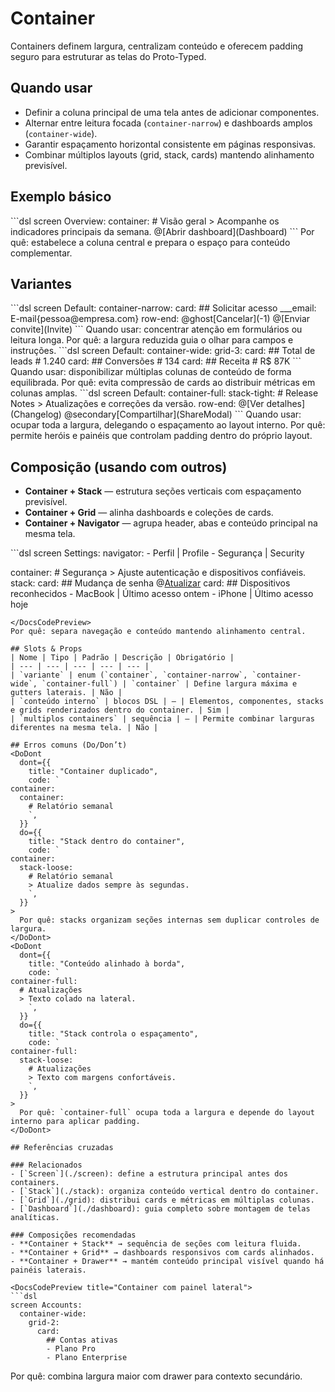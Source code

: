 # Container
Containers definem largura, centralizam conteúdo e oferecem padding seguro para estruturar as telas do Proto-Typed.

## Quando usar
- Definir a coluna principal de uma tela antes de adicionar componentes.
- Alternar entre leitura focada (`container-narrow`) e dashboards amplos (`container-wide`).
- Garantir espaçamento horizontal consistente em páginas responsivas.
- Combinar múltiplos layouts (grid, stack, cards) mantendo alinhamento previsível.

## Exemplo básico
<DocsCodePreview title="Container padrão em tela informativa">
```dsl
screen Overview:
  container:
    # Visão geral
    > Acompanhe os indicadores principais da semana.
    @[Abrir dashboard](Dashboard)
```
</DocsCodePreview>
Por quê: estabelece a coluna central e prepara o espaço para conteúdo complementar.

## Variantes
<DocsCodePreview title="Container estreito para foco">
```dsl
screen Default:
  container-narrow:
    card:
      ## Solicitar acesso
      ___email: E-mail{pessoa@empresa.com}
      row-end:
        @ghost[Cancelar](-1)
        @[Enviar convite](Invite)
```
</DocsCodePreview>
Quando usar: concentrar atenção em formulários ou leitura longa.
Por quê: a largura reduzida guia o olhar para campos e instruções.

<DocsCodePreview title="Container amplo para dashboards">
```dsl
screen Default:
  container-wide:
    grid-3:
      card:
        ## Total de leads
        # 1.240
      card:
        ## Conversões
        # 134
      card:
        ## Receita
        # R$ 87K
```
</DocsCodePreview>
Quando usar: disponibilizar múltiplas colunas de conteúdo de forma equilibrada.
Por quê: evita compressão de cards ao distribuir métricas em colunas amplas.

<DocsCodePreview title="Largura total com layout controlado">
```dsl
screen Default:
  container-full:
    stack-tight:
      # Release Notes
      > Atualizações e correções da versão.
      row-end:
        @[Ver detalhes](Changelog)
        @secondary[Compartilhar](ShareModal)
```
</DocsCodePreview>
Quando usar: ocupar toda a largura, delegando o espaçamento ao layout interno.
Por quê: permite heróis e painéis que controlam padding dentro do próprio layout.

## Composição (usando com outros)
- **Container + Stack** — estrutura seções verticais com espaçamento previsível.
- **Container + Grid** — alinha dashboards e coleções de cards.
- **Container + Navigator** — agrupa header, abas e conteúdo principal na mesma tela.

<DocsCodePreview title="Container com header e conteúdo">
```dsl
screen Settings:
  navigator:
    - Perfil | Profile
    - Segurança | Security

  container:
    # Segurança
    > Ajuste autenticação e dispositivos confiáveis.
    stack:
      card:
        ## Mudança de senha
        @[Atualizar](UpdatePassword)
      card:
        ## Dispositivos reconhecidos
          - MacBook | Último acesso ontem
          - iPhone | Último acesso hoje
```
</DocsCodePreview>
Por quê: separa navegação e conteúdo mantendo alinhamento central.

## Slots & Props
| Nome | Tipo | Padrão | Descrição | Obrigatório |
| --- | --- | --- | --- | --- |
| `variante` | enum (`container`, `container-narrow`, `container-wide`, `container-full`) | `container` | Define largura máxima e gutters laterais. | Não |
| `conteúdo interno` | blocos DSL | — | Elementos, componentes, stacks e grids renderizados dentro do container. | Sim |
| `multiplos containers` | sequência | — | Permite combinar larguras diferentes na mesma tela. | Não |

## Erros comuns (Do/Don’t)
<DoDont
  dont={{
    title: "Container duplicado",
    code: `
container:
  container:
    # Relatório semanal
    `,
  }}
  do={{
    title: "Stack dentro do container",
    code: `
container:
  stack-loose:
    # Relatório semanal
    > Atualize dados sempre às segundas.
    `,
  }}
>
  Por quê: stacks organizam seções internas sem duplicar controles de largura.
</DoDont>
<DoDont
  dont={{
    title: "Conteúdo alinhado à borda",
    code: `
container-full:
  # Atualizações
  > Texto colado na lateral.
    `,
  }}
  do={{
    title: "Stack controla o espaçamento",
    code: `
container-full:
  stack-loose:
    # Atualizações
    > Texto com margens confortáveis.
    `,
  }}
>
  Por quê: `container-full` ocupa toda a largura e depende do layout interno para aplicar padding.
</DoDont>

## Referências cruzadas

### Relacionados
- [`Screen`](./screen): define a estrutura principal antes dos containers.
- [`Stack`](./stack): organiza conteúdo vertical dentro do container.
- [`Grid`](./grid): distribui cards e métricas em múltiplas colunas.
- [`Dashboard`](./dashboard): guia completo sobre montagem de telas analíticas.

### Composições recomendadas
- **Container + Stack** → sequência de seções com leitura fluida.
- **Container + Grid** → dashboards responsivos com cards alinhados.
- **Container + Drawer** → mantém conteúdo principal visível quando há painéis laterais.

<DocsCodePreview title="Container com painel lateral">
```dsl
screen Accounts:
  container-wide:
    grid-2:
      card:
        ## Contas ativas
        - Plano Pro
        - Plano Enterprise
```
</DocsCodePreview>
Por quê: combina largura maior com drawer para contexto secundário.
